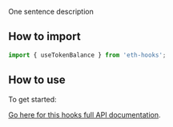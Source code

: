One sentence description

## How to import

```typescript
import { useTokenBalance } from 'eth-hooks';
```

## How to use

To get started:

[Go here for this hooks full API documentation](../../api/modules/Hooks#usetokenbalance).
